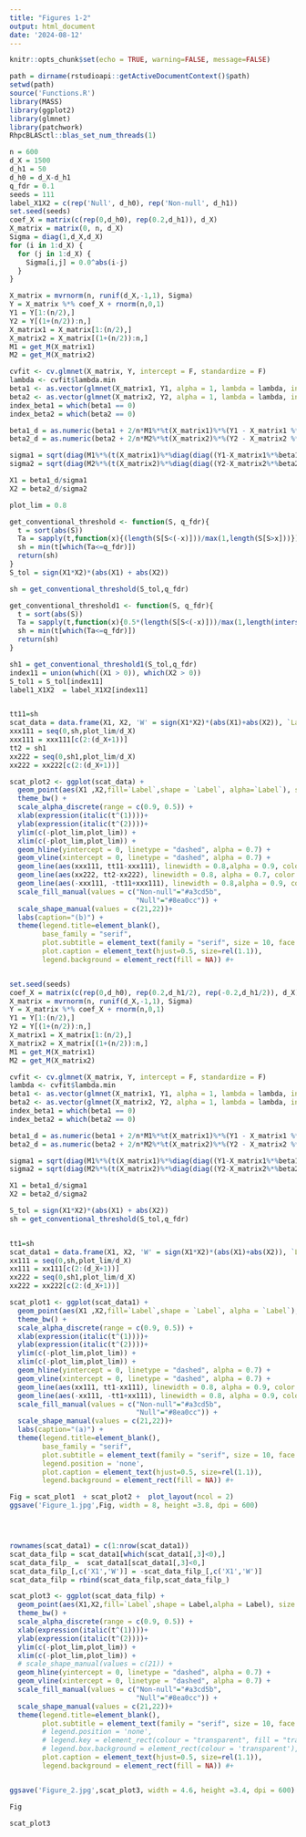 ```yaml
---
title: "Figures 1-2"
output: html_document
date: '2024-08-12'
---
```


```r
knitr::opts_chunk$set(echo = TRUE, warning=FALSE, message=FALSE)
```

```r
path = dirname(rstudioapi::getActiveDocumentContext()$path)
setwd(path)
source('Functions.R')
library(MASS) 
library(ggplot2)
library(glmnet)
library(patchwork)
RhpcBLASctl::blas_set_num_threads(1)

n = 600
d_X = 1500
d_h1 = 50
d_h0 = d_X-d_h1
q_fdr = 0.1
seeds = 111 
label_X1X2 = c(rep('Null', d_h0), rep('Non-null', d_h1))
set.seed(seeds)
coef_X = matrix(c(rep(0,d_h0), rep(0.2,d_h1)), d_X)
X_matrix = matrix(0, n, d_X)
Sigma = diag(1,d_X,d_X)
for (i in 1:d_X) {
  for (j in 1:d_X) {
    Sigma[i,j] = 0.0^abs(i-j)
  }
}

X_matrix = mvrnorm(n, runif(d_X,-1,1), Sigma)
Y = X_matrix %*% coef_X + rnorm(n,0,1)
Y1 = Y[1:(n/2),]
Y2 = Y[(1+(n/2)):n,]
X_matrix1 = X_matrix[1:(n/2),]
X_matrix2 = X_matrix[(1+(n/2)):n,]
M1 = get_M(X_matrix1)
M2 = get_M(X_matrix2)

cvfit <- cv.glmnet(X_matrix, Y, intercept = F, standardize = F)
lambda <- cvfit$lambda.min
beta1 <- as.vector(glmnet(X_matrix1, Y1, alpha = 1, lambda = lambda, intercept = F, standardize = F)$beta)
beta2 <- as.vector(glmnet(X_matrix2, Y2, alpha = 1, lambda = lambda, intercept = F, standardize = F)$beta)
index_beta1 = which(beta1 == 0)
index_beta2 = which(beta2 == 0)

beta1_d = as.numeric(beta1 + 2/n*M1%*%t(X_matrix1)%*%(Y1 - X_matrix1 %*% beta1))
beta2_d = as.numeric(beta2 + 2/n*M2%*%t(X_matrix2)%*%(Y2 - X_matrix2 %*% beta2))

sigma1 = sqrt(diag(M1%*%(t(X_matrix1)%*%diag(diag((Y1-X_matrix1%*%beta1)%*%t(Y1-X_matrix1%*%beta1)))%*%X_matrix1/(n/2))%*%t(M1)))
sigma2 = sqrt(diag(M2%*%(t(X_matrix2)%*%diag(diag((Y2-X_matrix2%*%beta2)%*%t(Y2-X_matrix2%*%beta2)))%*%X_matrix2/(n/2))%*%t(M2)))

X1 = beta1_d/sigma1
X2 = beta2_d/sigma2

plot_lim = 0.8

get_conventional_threshold <- function(S, q_fdr){
  t = sort(abs(S))
  Ta = sapply(t,function(x){(length(S[S<(-x)]))/max(1,length(S[S>x]))})
  sh = min(t[which(Ta<=q_fdr)]) 
  return(sh)
}
S_tol = sign(X1*X2)*(abs(X1) + abs(X2))

sh = get_conventional_threshold(S_tol,q_fdr)

get_conventional_threshold1 <- function(S, q_fdr){
  t = sort(abs(S))
  Ta = sapply(t,function(x){0.5*(length(S[S<(-x)]))/max(1,length(intersect(which(S>x), which(X1 > 0))))})
  sh = min(t[which(Ta<=q_fdr)]) 
  return(sh)
}

sh1 = get_conventional_threshold1(S_tol,q_fdr)
index11 = union(which((X1 > 0)), which(X2 > 0))
S_tol1 = S_tol[index11]
label1_X1X2  = label_X1X2[index11]


tt11=sh
scat_data = data.frame(X1, X2, 'W' = sign(X1*X2)*(abs(X1)+abs(X2)), `Label` = c(rep('Null', d_h0), rep('Non-null', d_X-d_h0)))
xxx111 = seq(0,sh,plot_lim/d_X)
xxx111 = xxx111[c(2:(d_X+1))]
tt2 = sh1
xx222 = seq(0,sh1,plot_lim/d_X)
xx222 = xx222[c(2:(d_X+1))]

scat_plot2 <- ggplot(scat_data) +
  geom_point(aes(X1 ,X2,fill=`Label`,shape = `Label`, alpha=`Label`), size =1.5) +
  theme_bw() +
  scale_alpha_discrete(range = c(0.9, 0.5)) + 
  xlab(expression(italic(t^(1))))+
  ylab(expression(italic(t^(2))))+
  ylim(c(-plot_lim,plot_lim)) +
  xlim(c(-plot_lim,plot_lim)) + 
  geom_hline(yintercept = 0, linetype = "dashed", alpha = 0.7) +
  geom_vline(xintercept = 0, linetype = "dashed", alpha = 0.7) +
  geom_line(aes(xxx111, tt11-xxx111), linewidth = 0.8,alpha = 0.9, color = '#a3cd5b') +
  geom_line(aes(xx222, tt2-xx222), linewidth = 0.8, alpha = 0.7, color = '#FF582A',linetype='dashed') +
  geom_line(aes(-xxx111, -tt11+xxx111), linewidth = 0.8,alpha = 0.9, color = '#a3cd5b') +
  scale_fill_manual(values = c("Non-null"="#a3cd5b",
                               "Null"="#8ea0cc")) +
  scale_shape_manual(values = c(21,22))+
  labs(caption="(b)") +
  theme(legend.title=element_blank(),
        base_family = "serif",
        plot.subtitle = element_text(family = "serif", size = 10, face = "bold", hjust = 0.5),
        plot.caption = element_text(hjust=0.5, size=rel(1.1)),
        legend.background = element_rect(fill = NA)) #+


set.seed(seeds)
coef_X = matrix(c(rep(0,d_h0), rep(0.2,d_h1/2), rep(-0.2,d_h1/2)), d_X)
X_matrix = mvrnorm(n, runif(d_X,-1,1), Sigma)
Y = X_matrix %*% coef_X + rnorm(n,0,1)
Y1 = Y[1:(n/2),]
Y2 = Y[(1+(n/2)):n,]
X_matrix1 = X_matrix[1:(n/2),]
X_matrix2 = X_matrix[(1+(n/2)):n,]
M1 = get_M(X_matrix1)
M2 = get_M(X_matrix2)

cvfit <- cv.glmnet(X_matrix, Y, intercept = F, standardize = F)
lambda <- cvfit$lambda.min
beta1 <- as.vector(glmnet(X_matrix1, Y1, alpha = 1, lambda = lambda, intercept = F, standardize = F)$beta)
beta2 <- as.vector(glmnet(X_matrix2, Y2, alpha = 1, lambda = lambda, intercept = F, standardize = F)$beta)
index_beta1 = which(beta1 == 0)
index_beta2 = which(beta2 == 0)

beta1_d = as.numeric(beta1 + 2/n*M1%*%t(X_matrix1)%*%(Y1 - X_matrix1 %*% beta1))
beta2_d = as.numeric(beta2 + 2/n*M2%*%t(X_matrix2)%*%(Y2 - X_matrix2 %*% beta2))

sigma1 = sqrt(diag(M1%*%(t(X_matrix1)%*%diag(diag((Y1-X_matrix1%*%beta1)%*%t(Y1-X_matrix1%*%beta1)))%*%X_matrix1/(n/2))%*%t(M1)))
sigma2 = sqrt(diag(M2%*%(t(X_matrix2)%*%diag(diag((Y2-X_matrix2%*%beta2)%*%t(Y2-X_matrix2%*%beta2)))%*%X_matrix2/(n/2))%*%t(M2)))

X1 = beta1_d/sigma1
X2 = beta2_d/sigma2

S_tol = sign(X1*X2)*(abs(X1) + abs(X2))
sh = get_conventional_threshold(S_tol,q_fdr)


tt1=sh
scat_data1 = data.frame(X1, X2, 'W' = sign(X1*X2)*(abs(X1)+abs(X2)), `Label` = c(rep('Null', d_h0), rep('Non-null', d_X-d_h0)))
xx111 = seq(0,sh,plot_lim/d_X)
xx111 = xx111[c(2:(d_X+1))]
xx222 = seq(0,sh1,plot_lim/d_X)
xx222 = xx222[c(2:(d_X+1))]

scat_plot1 <- ggplot(scat_data1) +
  geom_point(aes(X1 ,X2,fill=`Label`,shape = `Label`, alpha = `Label`), size =1.5) +
  theme_bw() +
  scale_alpha_discrete(range = c(0.9, 0.5)) + 
  xlab(expression(italic(t^(1))))+
  ylab(expression(italic(t^(2))))+
  ylim(c(-plot_lim,plot_lim)) +
  xlim(c(-plot_lim,plot_lim)) + 
  geom_hline(yintercept = 0, linetype = "dashed", alpha = 0.7) +
  geom_vline(xintercept = 0, linetype = "dashed", alpha = 0.7) +
  geom_line(aes(xx111, tt1-xx111), linewidth = 0.8, alpha = 0.9, color = '#a3cd5b') +
  geom_line(aes(-xx111, -tt1+xx111), linewidth = 0.8, alpha = 0.9, color = '#a3cd5b') +
  scale_fill_manual(values = c("Non-null"="#a3cd5b",
                               "Null"="#8ea0cc")) +
  scale_shape_manual(values = c(21,22))+
  labs(caption="(a)") +
  theme(legend.title=element_blank(),
        base_family = "serif",
        plot.subtitle = element_text(family = "serif", size = 10, face = "bold", hjust = 0.5),
        legend.position = 'none',
        plot.caption = element_text(hjust=0.5, size=rel(1.1)),
        legend.background = element_rect(fill = NA)) #+

Fig = scat_plot1  + scat_plot2 +  plot_layout(ncol = 2)
ggsave('Figure_1.jpg',Fig, width = 8, height =3.8, dpi = 600)




rownames(scat_data1) = c(1:nrow(scat_data1))
scat_data_filp = scat_data1[which(scat_data1[,3]<0),]
scat_data_filp_ =  scat_data1[scat_data1[,3]<0,]
scat_data_filp_[,c('X1','W')] = -scat_data_filp_[,c('X1','W')]
scat_data_filp = rbind(scat_data_filp,scat_data_filp_)

scat_plot3 <- ggplot(scat_data_filp) +
  geom_point(aes(X1,X2,fill=`Label`,shape = Label,alpha = Label), size =1.5)+
  theme_bw() +
  scale_alpha_discrete(range = c(0.9, 0.5)) + 
  xlab(expression(italic(t^(1))))+
  ylab(expression(italic(t^(2))))+
  ylim(c(-plot_lim,plot_lim)) +
  xlim(c(-plot_lim,plot_lim)) + 
  # scale_shape_manual(values = c(21)) +
  geom_hline(yintercept = 0, linetype = "dashed", alpha = 0.7) +
  geom_vline(xintercept = 0, linetype = "dashed", alpha = 0.7) +
  scale_fill_manual(values = c("Non-null"="#a3cd5b",
                               "Null"="#8ea0cc")) +
  scale_shape_manual(values = c(21,22))+
  theme(legend.title=element_blank(),
        plot.subtitle = element_text(family = "serif", size = 10, face = "bold", hjust = 0.5),
        # legend.position = 'none',
        # legend.key = element_rect(colour = "transparent", fill = "transparent"), 
        # legend.box.background = element_rect(colour = 'transparent'),
        plot.caption = element_text(hjust=0.5, size=rel(1.1)),
        legend.background = element_rect(fill = NA)) #+


ggsave('Figure_2.jpg',scat_plot3, width = 4.6, height =3.4, dpi = 600)
```

```r
Fig
```
```r
scat_plot3
```

